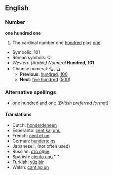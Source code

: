 ==English==

===Number===
'''one hundred one'''

# The cardinal number one [[hundred]] plus [[one]].
*Symbolic: 101
*Roman symbols: CI
*''Western (Arabic) Numeral'' '''Hundred, 101'''
*Chinese numeral: 佰, 百
**'''Previous''': [[hundred]], [[100]]
**'''Next''': [[five hundred]] ([[500]])

===Alternative spellings===
*[[one hundred and one]] (''British preferred format'') <!--This entry only exists to showcase the "and" difference between US and UK/Commonwealth, right?  Shouldn't it go a little more in depth, explaining that "and" is acceptable in the US, but likely to cause confusion (since "and" usually implies a decimal point?)-->

====Translations====
<!--
Should we have translations linking to non-existing page here?
Chanses are we will never have an article about "honderdeneen" (dutch translation of 101) on en.wikipedia.org, right?
-->
*Dutch: [[honderdeneen]] {{f}}
*Esperanto: [[cent kaj unu]]
*French: [[cent et un]] {{m}}
*German: [[hunderteins]] {{f}}
*Japanese: {{t|ja|101|tr=hyakuichi|sc=Jpan}}, {{t|ja|百一|tr=hyakuichi|sc=Jpan}}(not often used)
*Russian: [[сто один]]
*Spanish: [[ciento uno]] ''''
*Turkish: [[yüz bir]]
*Welsh: [[cant ag un]]